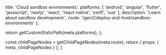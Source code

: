 
  title: 'Cloud sandbox environments',
  platforms: [
    'android',
    'angular',
    'flutter',
    'javascript',
    'nextjs',
    'react',
    'react-native',
    'swift',
    'vue'
  ],
description: 'Learn about sandbox development.',
  route: '/gen2/deploy-and-host/sandbox-environments'
};

  return getCustomStaticPath(meta.platforms);
};

  const childPageNodes = getChildPageNodes(meta.route);
  return {
    props: {
      meta,
      childPageNodes
    }
  };
}

<Overview childPageNodes={props.childPageNodes} />
